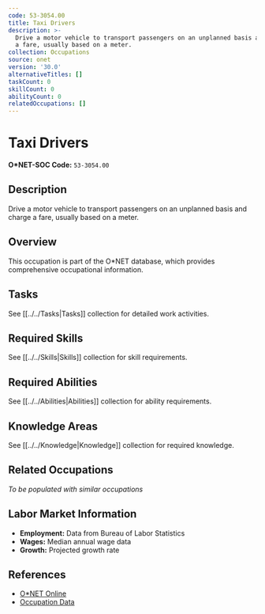 ```yaml
---
code: 53-3054.00
title: Taxi Drivers
description: >-
  Drive a motor vehicle to transport passengers on an unplanned basis and charge
  a fare, usually based on a meter.
collection: Occupations
source: onet
version: '30.0'
alternativeTitles: []
taskCount: 0
skillCount: 0
abilityCount: 0
relatedOccupations: []
---
```

# Taxi Drivers

**O*NET-SOC Code:** `53-3054.00`

## Description

Drive a motor vehicle to transport passengers on an unplanned basis and charge a fare, usually based on a meter.

## Overview

This occupation is part of the O*NET database, which provides comprehensive occupational information.

## Tasks

See [[../../Tasks|Tasks]] collection for detailed work activities.

## Required Skills

See [[../../Skills|Skills]] collection for skill requirements.

## Required Abilities

See [[../../Abilities|Abilities]] collection for ability requirements.

## Knowledge Areas

See [[../../Knowledge|Knowledge]] collection for required knowledge.

## Related Occupations

*To be populated with similar occupations*

## Labor Market Information

- **Employment:** Data from Bureau of Labor Statistics
- **Wages:** Median annual wage data
- **Growth:** Projected growth rate

## References

- [O*NET Online](https://www.onetonline.org/link/summary/53-3054.00)
- [Occupation Data](https://www.onetcenter.org/)
